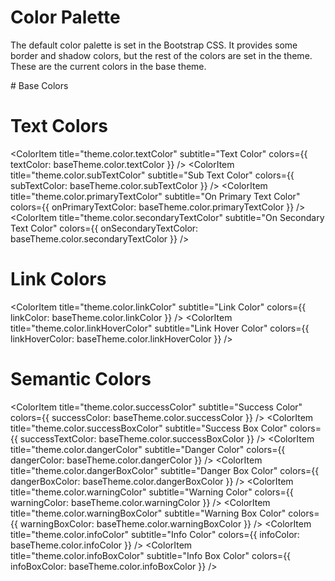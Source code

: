 
<Meta title="Design Tokens/Colors" />

# Color Palette
The default color palette is set in the Bootstrap CSS. It provides some border and shadow colors, but the rest of the
colors are set in the theme. These are the current colors in the base theme.

<ColorPalette>
  # Base Colors
  <ColorItem
    title="theme.color.brand"
    subtitle="Brand Color"
    colors={{ brand: baseTheme.color.brand }}
  />
  <ColorItem
    title="theme.color.primary"
    subtitle="Primary Color"
    colors={{ primary: baseTheme.color.primary }}
  />
  <ColorItem
    title="theme.color.secondary"
    subtitle="Secondary Color"
    colors={{ secondary:  baseTheme.color.secondary }}
  />

  # Text Colors
  <ColorItem
    title="theme.color.textColor"
    subtitle="Text Color"
    colors={{ textColor:  baseTheme.color.textColor }}
  />
  <ColorItem
    title="theme.color.subTextColor"
    subtitle="Sub Text Color"
    colors={{ subTextColor:  baseTheme.color.subTextColor }}
  />
  <ColorItem
    title="theme.color.primaryTextColor"
    subtitle="On Primary Text Color"
    colors={{ onPrimaryTextColor:  baseTheme.color.primaryTextColor }}
  />
  <ColorItem
    title="theme.color.secondaryTextColor"
    subtitle="On Secondary Text Color"
    colors={{ onSecondaryTextColor:  baseTheme.color.secondaryTextColor }}
  />

  # Link Colors
  <ColorItem
    title="theme.color.linkColor"
    subtitle="Link Color"
    colors={{ linkColor:  baseTheme.color.linkColor }}
  />
  <ColorItem
    title="theme.color.linkHoverColor"
    subtitle="Link Hover Color"
    colors={{ linkHoverColor:  baseTheme.color.linkHoverColor }}
  />

  # Semantic Colors
  <ColorItem
    title="theme.color.successColor"
    subtitle="Success Color"
    colors={{ successColor:  baseTheme.color.successColor }}
  />
  <ColorItem
    title="theme.color.successBoxColor"
    subtitle="Success Box Color"
    colors={{ successTextColor:  baseTheme.color.successBoxColor }}
  />
  <ColorItem
    title="theme.color.dangerColor"
    subtitle="Danger Color"
    colors={{ dangerColor:  baseTheme.color.dangerColor }}
  />
  <ColorItem
    title="theme.color.dangerBoxColor"
    subtitle="Danger Box Color"
    colors={{ dangerBoxColor:  baseTheme.color.dangerBoxColor }}
  />
  <ColorItem
    title="theme.color.warningColor"
    subtitle="Warning Color"
    colors={{ warningColor:  baseTheme.color.warningColor }}
  />
  <ColorItem
    title="theme.color.warningBoxColor"
    subtitle="Warning Box Color"
    colors={{ warningBoxColor:  baseTheme.color.warningBoxColor }}
  />
  <ColorItem
    title="theme.color.infoColor"
    subtitle="Info Color"
    colors={{ infoColor:  baseTheme.color.infoColor }}
  />
  <ColorItem
    title="theme.color.infoBoxColor"
    subtitle="Info Box Color"
    colors={{ infoBoxColor:  baseTheme.color.infoBoxColor }}
  />
</ColorPalette>